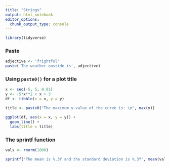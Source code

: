 ```yaml
---
title: "Strings"
output: html_notebook
editor_options: 
  chunk_output_type: console
---
```


```r
library(tidyverse)
```

### Paste

```r
adjective <- 'frightful'
paste('The weather oustide is', adjective)
```

### Using `paste0()` for a plot title

```r
x <- seq(-5, 5, 0.01)
y <- -5*x**2 + x + 3 
df <- tibble(x = x, y = y)

title <- paste0("The maximum y-value of the curve is: \n", max(y))

ggplot(df, aes(x = x, y = y)) + 
  geom_line() + 
  labs(title = title)
```

### The sprintf function

```r
vals <- rnorm(1000)

sprintf('The mean is %.3f and the standard deviation is %.3f', mean(vals), sd(vals))
```


